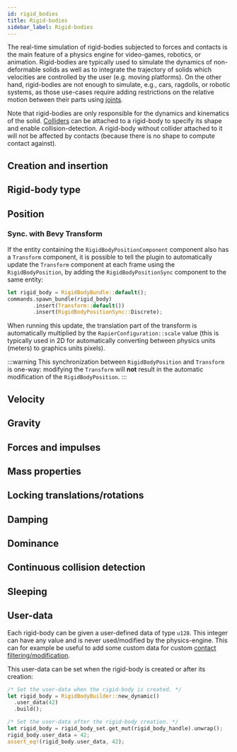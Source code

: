 ```yaml
---
id: rigid_bodies
title: Rigid-bodies
sidebar_label: Rigid-bodies
---
```



The real-time simulation of rigid-bodies subjected to forces and contacts is the main feature of a physics engine for
video-games, robotics, or animation. Rigid-bodies are typically used to simulate the dynamics of non-deformable solids as well
as to integrate the trajectory of solids which velocities are controlled by the user (e.g. moving platforms). On
the other hand, rigid-bodies are not enough to simulate, e.g., cars, ragdolls, or robotic systems, as those use-cases
require adding restrictions on the relative motion between their parts using [joints](joints).
 
Note that rigid-bodies are only responsible for the dynamics and kinematics of the solid. [Colliders](colliders) can be
attached to a rigid-body to specify its shape and enable collision-detection. A rigid-body without collider attached to it will
not be affected by contacts (because there is no shape to compute contact against).

## Creation and insertion

<CreationAndInsertion />

## Rigid-body type

<RigidBodyType />

## Position

<Position />

<bevy>

### Sync. with Bevy Transform
If the entity containing the `RigidBodyPositionComponent` component also has a `Transform` component, it is possible to
tell the plugin to automatically update the `Transform` component at each frame using the `RigidBodyPosition`,
by adding the `RigidBodyPositionSync` component to the same entity:

```rust
let rigid_body = RigidBodyBundle::default();
commands.spawn_bundle(rigid_body)
        .insert(Transform::default())
        .insert(RigidBodyPositionSync::Discrete);
```

When running this update, the translation part of the transform is automatically multiplied by the
`RapierConfiguration::scale` value (this is typically used in 2D for automatically converting between physics
units (meters) to graphics units pixels).

:::warning
This synchronization between `RigidBodyPosition` and `Transform` is one-way: modifying the `Transform` will **not**
result in the automatic modification of the `RigidBodyPosition`.
:::

</bevy>

## Velocity

<Velocity />

## Gravity

<Gravity />

## Forces and impulses

<ForcesAndImpulses />

## Mass properties

<MassProperties />

## Locking translations/rotations

<Locking />

## Damping

<Damping />

## Dominance

<Dominance />

## Continuous collision detection

<CCD />

## Sleeping

<Sleeping />


<rapier>

## User-data
Each rigid-body can be given a user-defined data of type `u128`. This integer can have any value
and is never used/modified by the physics-engine. This can for example be useful to add some custom data for
custom [contact filtering/modification](advanced_collision_detection#physics-hooks).

This user-data can be set when the rigid-body is created or after its creation:

```rust
/* Set the user-data when the rigid-body is created. */
let rigid_body = RigidBodyBuilder::new_dynamic()
  .user_data(42)
  .build();
```
```rust
/* Set the user-data after the rigid-body creation. */
let rigid_body = rigid_body_set.get_mut(rigid_body_handle).unwrap();
rigid_body.user_data = 42;
assert_eq!(rigid_body.user_data, 42);
```

</rapier>
